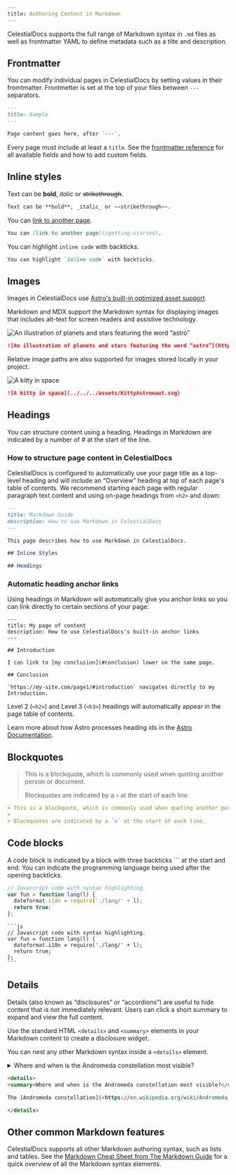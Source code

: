 ```yaml
---
title: Authoring Content in Markdown
---
```


CelestialDocs supports the full range of Markdown syntax in `.md` files as well as frontmatter YAML to define metadata such as a tilte and description. 

## Frontmatter

You can modify individual pages in CelestialDocs by setting values in their fromtmatter. Frontmetter is set at the top of your files between `---` separators.

```md
---
title: Sample
---

Page content goes here, after `---`.
```

Every page must include at least a `title`. See the [frontmatter reference](/reference/frontmatter-ref) for all available fields and how to add custom fields. 

## Inline styles

Text can be **bold**, _italic_ or ~~strikethrough~~.

```md
Text can be **bold**, _italic_ or ~~strikethrough~~.
```

You can [link to another page](/getting-started).

```md
You can [link to another page](/getting-started).
```

You can highlight `inline code` with backticks. 

```md
You can highlight `inline code` with backticks. 
```

## Images

Images in CelestialDocs use [Astro's built-in optimized asset support](https://docs.astro.build/en/guides/images/).

Markdown and MDX support the Markdown syntax for displaying images that includes alt-text for screen readers and assistive technology.

![An illustration of planets and stars featuring the word “astro”](https://raw.githubusercontent.com/withastro/docs/main/public/default-og-image.png)

```md
![An illustration of planets and stars featuring the word “astro”](https://raw.githubusercontent.com/withastro/docs/main/public/default-og-image.png)
```

Relative image paths are also supported for images stored locally in your project.

![A kitty in space](../../../assets/KittyAstronaut.svg)

```md
![A kitty in space](../../../assets/KittyAstronaut.svg)
```

## Headings

You can structure content using a heading. Headings in Markdown are indicated by a number of # at the start of the line.

### How to structure page content in CelestialDocs

CelestialDocs is configured to automatically use your page title as a top-level heading and will include an “Overview” heading at top of each page's table of contents. We recommend starting each page with regular paragraph text content and using on-page headings from `<h2>` and down:

```md
---
title: Markdown Guide
description: How to use Markdown in CelestialDocs
---

This page describes how to use Markdown in CelestialDocs.

## Inline Styles

## Headings
```

### Automatic heading anchor links

Using headings in Markdown will automatically give you anchor links so you can link directly to certain sections of your page:

```
---
title: My page of content
description: How to use CelestialDocs's built-in anchor links
---

## Introduction

I can link to [my conclusion](#conclusion) lower on the same page.

## Conclusion

`https://my-site.com/page1/#introduction` navigates directly to my Introduction.
```

Level 2 (`<h2>`) and Level 3 (`<h3>`) headings will automatically appear in the page table of contents.

Learn more about how Astro processes heading ids in the [Astro Documentation](https://docs.astro.build/en/guides/markdown-content/#heading-ids).

## Blockquotes

> This is a blockquote, which is commonly used when quoting another person or document.
>
> Blockquotes are indicated by a `>` at the start of each line.

```md
> This is a blockquote, which is commonly used when quoting another person or document.
>
> Blockquotes are indicated by a `>` at the start of each line.
```

## Code blocks

A code block is indicated by a block with three backticks ``` at the start and end. You can indicate the programming language being used after the opening backticks.

```js
// Javascript code with syntax highlighting.
var fun = function lang(l) {
  dateformat.i18n = require('./lang/' + l);
  return true;
};
```


````text
```js
// Javascript code with syntax highlighting.
var fun = function lang(l) {
  dateformat.i18n = require('./lang/' + l);
  return true;
};
```
````

## Details

Details (also known as “disclosures” or “accordions”) are useful to hide content that is not immediately relevant. Users can click a short summary to expand and view the full content.

Use the standard HTML `<details>` and `<summary>` elements in your Markdown content to create a disclosure widget.

You can nest any other Markdown syntax inside a `<details>` element.

<details>
<summary>Where and when is the Andromeda constellation most visible?</summary>

The [Andromeda constellation](<https://en.wikipedia.org/wiki/Andromeda_(constellation)>) is most visible in the night sky during the month of November at latitudes between `+90°` and `-40°`.

</details>

```html
<details>
<summary>Where and when is the Andromeda constellation most visible?</summary>

The [Andromeda constellation](<https://en.wikipedia.org/wiki/Andromeda_(constellation)>) is most visible in the night sky during the month of November at latitudes between `+90°` and `-40°`.

</details>
```

## Other common Markdown features

CelestialDocs supports all other Markdown authoring syntax, such as lists and tables. See the [Markdown Cheat Sheet from The Markdown Guide](https://www.markdownguide.org/cheat-sheet/) for a quick overview of all the Markdown syntax elements.